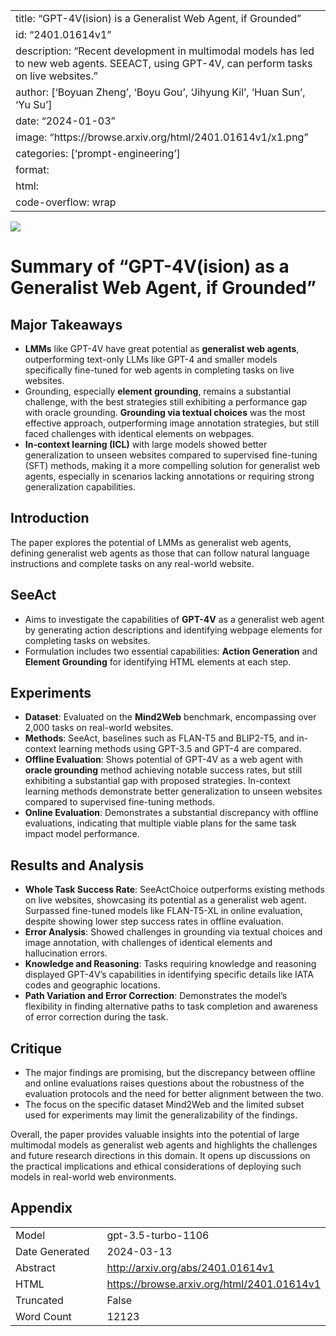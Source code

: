 
---
title: "GPT-4V(ision) is a Generalist Web Agent, if Grounded"
id: "2401.01614v1"
description: "Recent development in multimodal models has led to new web agents. SEEACT, using GPT-4V, can perform tasks on live websites."
author: ['Boyuan Zheng', 'Boyu Gou', 'Jihyung Kil', 'Huan Sun', 'Yu Su']
date: "2024-01-03"
image: "https://browse.arxiv.org/html/2401.01614v1/x1.png"
categories: ['prompt-engineering']
format:
  html:
    code-overflow: wrap
---

![](https://browse.arxiv.org/html/2401.01614v1/x1.png)

# Summary of “GPT-4V(ision) as a Generalist Web Agent, if Grounded”

## Major Takeaways
- **LMMs** like GPT-4V have great potential as **generalist web agents**, outperforming text-only LLMs like GPT-4 and smaller models specifically fine-tuned for web agents in completing tasks on live websites.
- Grounding, especially **element grounding**, remains a substantial challenge, with the best strategies still exhibiting a performance gap with oracle grounding. **Grounding via textual choices** was the most effective approach, outperforming image annotation strategies, but still faced challenges with identical elements on webpages.
- **In-context learning (ICL)** with large models showed better generalization to unseen websites compared to supervised fine-tuning (SFT) methods, making it a more compelling solution for generalist web agents, especially in scenarios lacking annotations or requiring strong generalization capabilities.

## Introduction
The paper explores the potential of LMMs as generalist web agents, defining generalist web agents as those that can follow natural language instructions and complete tasks on any real-world website.

## SeeAct
- Aims to investigate the capabilities of **GPT-4V** as a generalist web agent by generating action descriptions and identifying webpage elements for completing tasks on websites.
- Formulation includes two essential capabilities: **Action Generation** and **Element Grounding** for identifying HTML elements at each step.

## Experiments
- **Dataset**: Evaluated on the **Mind2Web** benchmark, encompassing over 2,000 tasks on real-world websites.
- **Methods**: SeeAct, baselines such as FLAN-T5 and BLIP2-T5, and in-context learning methods using GPT-3.5 and GPT-4 are compared.
- **Offline Evaluation**: Shows potential of GPT-4V as a web agent with **oracle grounding** method achieving notable success rates, but still exhibiting a substantial gap with proposed strategies. In-context learning methods demonstrate better generalization to unseen websites compared to supervised fine-tuning methods.
- **Online Evaluation**: Demonstrates a substantial discrepancy with offline evaluations, indicating that multiple viable plans for the same task impact model performance.

## Results and Analysis
- **Whole Task Success Rate**: SeeActChoice outperforms existing methods on live websites, showcasing its potential as a generalist web agent. Surpassed fine-tuned models like FLAN-T5-XL in online evaluation, despite showing lower step success rates in offline evaluation.
- **Error Analysis**: Showed challenges in grounding via textual choices and image annotation, with challenges of identical elements and hallucination errors.
- **Knowledge and Reasoning**: Tasks requiring knowledge and reasoning displayed GPT-4V's capabilities in identifying specific details like IATA codes and geographic locations.
- **Path Variation and Error Correction**: Demonstrates the model’s flexibility in finding alternative paths to task completion and awareness of error correction during the task.

## Critique
- The major findings are promising, but the discrepancy between offline and online evaluations raises questions about the robustness of the evaluation protocols and the need for better alignment between the two.
- The focus on the specific dataset Mind2Web and the limited subset used for experiments may limit the generalizability of the findings.

Overall, the paper provides valuable insights into the potential of large multimodal models as generalist web agents and highlights the challenges and future research directions in this domain. It opens up discussions on the practical implications and ethical considerations of deploying such models in real-world web environments.

## Appendix

|          |          |
|----------|----------|
| Model     | gpt-3.5-turbo-1106       |
| Date Generated     | 2024-03-13       |
| Abstract | [http://arxiv.org/abs/2401.01614v1](http://arxiv.org/abs/2401.01614v1)        |
| HTML     | [https://browse.arxiv.org/html/2401.01614v1](https://browse.arxiv.org/html/2401.01614v1)       |
| Truncated       | False       |
| Word Count       | 12123       |